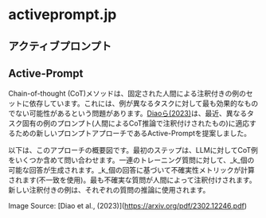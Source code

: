 # activeprompt.jp

## アクティブプロンプト


## Active-Prompt

Chain-of-thought (CoT)メソッドは、固定された人間による注釈付きの例のセットに依存しています。これには、例が異なるタスクに対して最も効果的なものでない可能性があるという問題があります。[Diaoら(2023)](https://arxiv.org/pdf/2302.12246.pdf)は、最近、異なるタスク固有の例のプロンプト(人間によるCoT推論で注釈付けされたもの)に適応するための新しいプロンプトアプローチであるActive-Promptを提案しました。

以下は、このアプローチの概要図です。最初のステップは、LLMに対してCoT例をいくつか含めて問い合わせます。一連のトレーニング質問に対して、_k_個の可能な回答が生成されます。_k_個の回答に基づいて不確実性メトリックが計算されます(不一致を使用)。最も不確実な質問が人間によって注釈付けされます。新しい注釈付きの例は、それぞれの質問の推論に使用されます。

Image Source: \[Diao et al., (2023)]\(https://arxiv.org/pdf/2302.12246.pdf)
